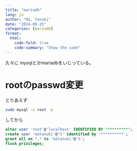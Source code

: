```yaml
---
title: "mariadb"
lang: ja
author: "Ma, Tanuki"
date: "2024-09-25"
categories: [mariadb]
format:
  html:
    code-fold: true
    code-summary: "Show the code"
---
```

久々に mysqlとかmariadbをいじっている。

# rootのpasswd変更

とりあえず
```bash
sudo mysql -u root -p
```

してから

```SQL
alter user 'root'@'localhost' IDENTIFIED BY "*********";
create user 'matanuki'@'%' identified by '**********';
grant all on *.* to 'matanuki'@'%';
flush privileges;
```

